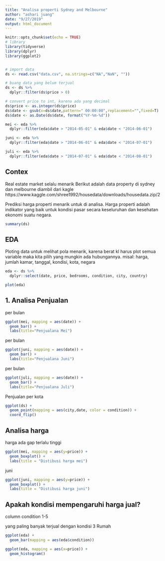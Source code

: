 ```yaml
---
title: "Analisa properti Sydney and Melbourne"
author: "ashari juang"
date: "9/27/2019"
output: html_document
---
```


```r
knitr::opts_chunk$set(echo = TRUE)
# library
library(tidyverse)
library(dplyr)
library(ggplot2)


# import data
ds <- read.csv("data.csv", na.strings=c("NA","NaN", ""))

# buang data yang belum terjual
ds <- ds %>%
  dplyr::filter(ds$price > 0)

# convert price to int, karena ada yang decimal
ds$price <- as.integer(ds$price)
ds$date <- gsub(x=ds$date,pattern=" 00:00:00",replacement="",fixed=T)
ds$date <- as.Date(ds$date, format("%Y-%m-%d"))

mei <- eda %>%
  dplyr::filter(eda$date > "2014-05-01" & eda$date < "2014-06-01")

juni <- eda %>%
  dplyr::filter(eda$date > "2014-06-01" & eda$date < "2014-07-01")

juli <- eda %>%
  dplyr::filter(eda$date > "2014-07-01" & eda$date < "2014-08-01")
```

## Contex

Real estate market selalu menarik
Berikut adalah data property di sydney dan melbourne diambil dari kagle
https://www.kaggle.com/shree1992/housedata/downloads/housedata.zip/2

Prediksi harga properti menarik untuk di analisa. Harga properti adalah indikator yang baik untuk kondisi pasar secara keseluruhan dan kesehatan ekonomi suatu negara.

```r
summary(ds)
```

## EDA

Ploting data untuk melihat pola menarik, karena berat kl harus plot semua variable maka kita pilih yang mungkin ada hubungannya.
misal: harga, jumlah kamar, tanggal, kondisi, kota, negara
```r
eda <- ds %>%
  dplyr::select(date, price, bedrooms, condition, city, country)

plot(eda)
```

## 1. Analisa Penjualan

per bulan
```r
ggplot(mei, mapping = aes(date)) +
  geom_bar() +
  labs(title="Penjualana Mei")
```
per bulan
```r
ggplot(juni, mapping = aes(date)) +
  geom_bar() +
  labs(title="Penjualana Juni")
```

per bulan
```r
ggplot(juli, mapping = aes(date)) +
  geom_bar() +
  labs(title="Penjualana Juli")
```

Penjualan per kota

```r
ggplot(ds) +
  geom_point(mapping = aes(city,date, color = condition)) +
  coord_flip()
```

## Analisa harga

harga ada gap terlalu tinggi
```r
ggplot(mei, mapping = aes(y=price)) +
  geom_boxplot() +
  labs(title = "Distibusi harga mei")
```

juni
```r
ggplot(juni, mapping = aes(y=price)) +
  geom_boxplot() +
  labs(title = "Distibusi harga juni")
```



## Apakah kondisi mempengaruhi harga jual?

column condition 1-5 

yang paling banyak terjual dengan kondisi 3
Rumah 
```r
ggplot(eda) +
  geom_bar(mapping = aes(eda$condition))
```

```r

ggplot(eda, mapping = aes(x=price)) +
  geom_histogram()
```
